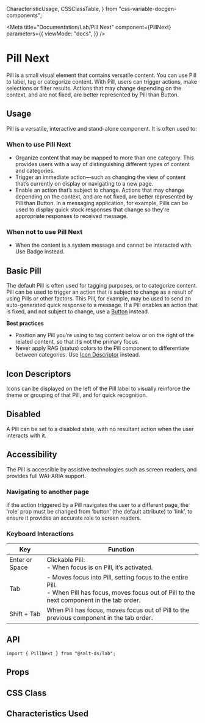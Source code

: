   CharacteristicUsage,
  CSSClassTable,
} from "css-variable-docgen-components";

<Meta
  title="Documentation/Lab/Pill Next"
  component={PillNext}
  parameters={{
    viewMode: "docs",
  }}
/>

# Pill Next

Pill is a small visual element that contains versatile content. You can use Pill to label, tag or categorize content. With Pill, users can trigger actions, make selections or filter results. Actions that may change depending on the context, and are not fixed, are better represented by Pill than Button.

## Usage

Pill is a versatile, interactive and stand-alone component. It is often used to:

### When to use Pill Next

- Organize content that may be mapped to more than one category. This provides users with a way of distinguishing different types of content and categories.
- Trigger an immediate action—such as changing the view of content that’s currently on display or navigating to a new page.
- Enable an action that’s subject to change. Actions that may change depending on the context, and are not fixed, are better represented by Pill than Button. In a messaging application, for example, Pills can be used to display quick stock responses that change so they’re appropriate responses to received message.

### When not to use Pill Next

- When the content is a system message and cannot be interacted with. Use Badge instead.

## Basic Pill

The default Pill is often used for tagging purposes, or to categorize content. Pill can be used to trigger an action that is subject to change as a result of using Pills or other factors. This Pill, for example, may be used to send an auto-generated quick response to a message. If a Pill enables an action that is fixed, and not subject to change, use a [Button](/docs/documentation-core-button--docs) instead.

**Best practices**

- Position any Pill you’re using to tag content below or on the right
  of the related content, so that it’s not the primary focus.
- Never apply RAG (status) colors to the Pill component to differentiate between
  categories. Use [Icon Descriptor](/docs/documentation-icons-icon--docs) instead.

<Canvas>
  <Story id="lab-pill-next--default" />
</Canvas>

## Icon Descriptors

Icons can be displayed on the left of the Pill label to visually
reinforce the theme or grouping of that Pill, and for quick recognition.

<Canvas>
  <Story id="lab-pill-next--icon" />
</Canvas>

## Disabled

A Pill can be set to a disabled state, with no resultant action when the user
interacts with it.

<Canvas>
  <Story id="lab-pill-next--disabled" />
</Canvas>

## Accessibility

The Pill is accessible by assistive technologies such as screen readers, and
provides full WAI-ARIA support.

### Navigating to another page

If the action triggered by a Pill navigates the user to a different page, the
‘role’ prop must be changed from ‘button’ (the default attribute) to ‘link’, to
ensure it provides an accurate role to screen readers.

### Keyboard Interactions

| Key            | Function                                                                                                                                               |
| -------------- | ------------------------------------------------------------------------------------------------------------------------------------------------------ |
| Enter or Space | Clickable Pill:<br /> - When focus is on Pill, it’s activated.                                                                                         |
| Tab            | - Moves focus into Pill, setting focus to the entire Pill.<br/> - When Pill has focus, moves focus out of Pill to the next component in the tab order. |
| Shift + Tab    | When Pill has focus, moves focus out of Pill to the previous component in the tab order.                                                               |

## API

```
import { PillNext } from "@salt-ds/lab";
```

## Props

<ArgsTable of={PillNext} />

## CSS Class

<CSSClassTable of={PillNext} />

## Characteristics Used

<CharacteristicUsage of={PillNext} />
